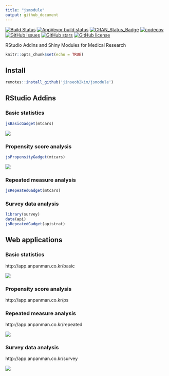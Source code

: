 ```yaml
---
title: "jsmodule"
output: github_document
---
```


[![Build Status](https://travis-ci.org/jinseob2kim/jsmodule.svg?branch=master)](https://travis-ci.org/jinseob2kim/jsmodule)
[![AppVeyor build status](https://ci.appveyor.com/api/projects/status/github/jinseob2kim/jsmodule?branch=master&svg=true)](https://ci.appveyor.com/project/jinseob2kim/jsmodule)
[![CRAN\_Status\_Badge](https://www.r-pkg.org/badges/version/jsmodule)](https://cran.r-project.org/package=jsmodule)
[![codecov](https://codecov.io/github/jinseob2kim/jsmodule/branch/master/graphs/badge.svg)](https://codecov.io/github/jinseob2kim/jsmodule)
[![GitHub issues](https://img.shields.io/github/issues/jinseob2kim/jsmodule.svg)](https://github.com/jinseob2kim/jsmodule/issues)
[![GitHub stars](https://img.shields.io/github/stars/jinseob2kim/jsmodule.svg)](https://github.com/jinseob2kim/jsmodule/stargazers)
[![GitHub license](https://img.shields.io/github/license/jinseob2kim/jsmodule.svg)](https://github.com/jinseob2kim/jsmodule/blob/master/LICENSE)


RStudio Addins and Shiny Modules for Medical Research

```r
knitr::opts_chunk$set(echo = TRUE)
```

## Install

```r
remotes::install_github('jinseob2kim/jsmodule')
```

## RStudio Addins

### Basic statistics 

```r
jsBasicGadget(mtcars)
```
![](man/figures/addin.gif)

### Propensity score analysis

```r
jsPropensityGadget(mtcars)
```

![](man/figures/ps.png)


### Repeated measure analysis

```r
jsRepeatedGadget(mtcars)
```

### Survey data analysis

```r
library(survey)
data(api)
jsRepeatedGadget(apistrat)
```

## Web applications

### Basic statistics

http://app.anpanman.co.kr/basic

![](man/figures/basic.gif)


### Propensity score analysis 

http://app.anpanman.co.kr/ps

### Repeated measure analysis

http://app.anpanman.co.kr/repeated

![](man/figures/repeated.png)

### Survey data analysis

http://app.anpanman.co.kr/survey

![](man/figures/survey.png)

